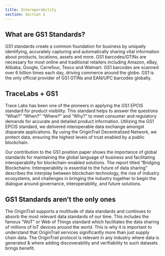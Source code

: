 ```yaml
---
title: Interoperability
section: Section 1
---
```


<YoutubeEmbed videoId="eWI2L5Gej9A" title="OT 101 — OriginTrail Interoperability" />

## What are GS1 Standards?

GS1 standards create a common foundation for business by uniquely identifying, accurately capturing and automatically sharing vital information about products, locations, assets and more. GS1 barcodes/GTINs are necessary for most online and traditional retailers including Amazon, eBay, Alibaba, Google, Carrefour, Tesco and Walmart. GS1 barcodes are scanned over 6 billion times each day, driving commerce around the globe. GS1 is the only official provider of GS1 GTINs and EAN/UPC barcodes globally. 

## TraceLabs + GS1

Trace Labs has been one of the pioneers in applying the GS1 EPCIS standard for product visibility. This standard helps to answer the questions “What?” “When?” “Where?” and “Why?” to meet consumer and regulatory demands for accurate and detailed product information. Utilizing the GS1 EPCIS standard, we delivered interoperable data exchange amongst disparate applications. By using the OriginTrail Decentralized Network, we protect data, ensuring the highest levels of trust enabled by a public blockchain.

Our contribution to the GS1 position paper shows the importance of global standards for maintaining the global language of business and facilitating interoperability for blockchain-enabled solutions. The report titled “Bridging Blockchains: Interoperability is essential to the future of data sharing” describes the interplay between blockchain technology, the rise of industry ecosystems, and challenges in bringing the industry together to begin the dialogue around governance, interoperability, and future solutions.

## GS1 Standards aren’t the only ones

The OriginTrail supports a multitude of data standards and continues to absorb the most relevant data standards of our time. This includes the famous “WoT” or Web of Things standard which facilitates the data sharing of millions of IoT devices around the world. This is why it is important to understand that OriginTrail services significantly more than just supply chain data. The OriginTrail protocol is relevant in any industry where data is generated & where adding discoverability and verifiability to such datasets brings benefit.